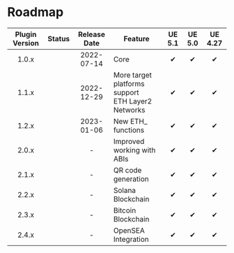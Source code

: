 
# Roadmap

| Plugin Version |    Status     | Release Date | Feature                                               | UE 5.1 | UE 5.0 | UE 4.27 |
|:--------------:|:-------------:|:------------:|-------------------------------------------------------|:------:|:------:|:-------:|
|     1.0.x      |  <Released/>  |  2022-07-14  | Core                                                  |   ✔    |   ✔    |    ✔    |
|     1.1.x      |  <Released/>  |  2022-12-29  | More target platforms support<br/>ETH Layer2 Networks |   ✔    |   ✔    |    ✔    |
|     1.2.x      |  <Released/>  |  2023-01-06  | New ETH_ functions                                    |   ✔    |   ✔    |    ✔    |
|     2.0.x      | <InProgress/> |      -       | Improved working with ABIs                            |   ✔    |   ✔    |    ✔    |
|     2.1.x      |  <Planned/>   |      -       | QR code generation                                    |   ✔    |   ✔    |    ✔    |
|     2.2.x      |  <Planned/>   |      -       | Solana Blockchain                                     |   ✔    |   ✔    |    ✔    |
|     2.3.x      |  <Planned/>   |      -       | Bitcoin Blockchain                                    |   ✔    |   ✔    |    ✔    |
|     2.4.x      |  <Planned/>   |      -       | OpenSEA Integration                                   |   ✔    |   ✔    |    ✔    |

